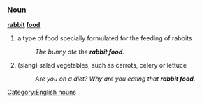 ===Noun===
'''[[rabbit]] [[food]]'''

# a type of food specially formulated for the feeding of rabbits
#:''The bunny ate the '''rabbit food'''.''
# (slang) salad vegetables, such as carrots, celery or lettuce
#:''Are you on a diet? Why are you eating that '''rabbit food'''.''

[[Category:English nouns]]